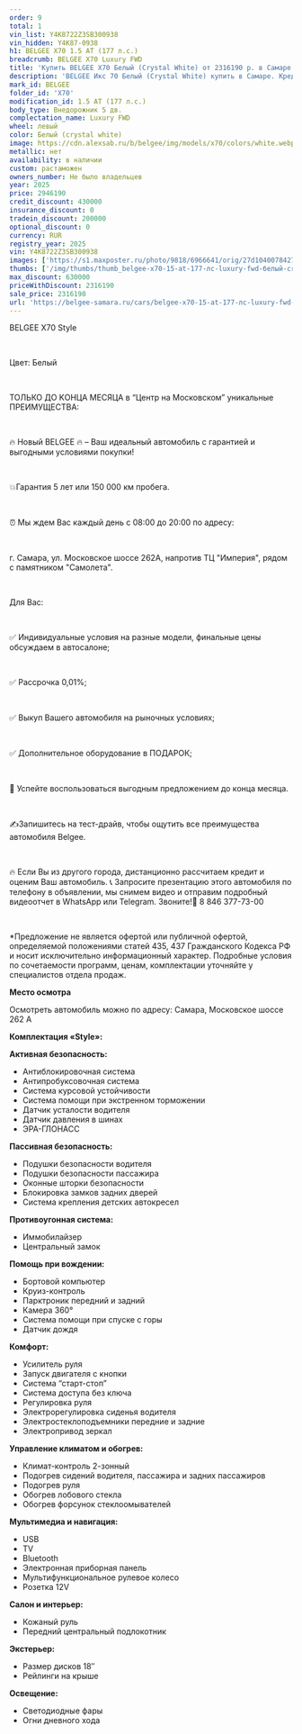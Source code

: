 ```yaml
---
order: 9
total: 1
vin_list: Y4K8722Z3SB300938
vin_hidden: Y4K87-0938
h1: BELGEE X70 1.5 AT (177 л.с.)
breadcrumb: BELGEE X70 Luxury FWD
title: 'Купить BELGEE X70 Белый (Crystal White) от 2316190 р. в Самаре. Цены и комплектации на новые авто в автосалоне официального дилера BELGEE'
description: 'BELGEE Икс 70 Белый (Crystal White) купить в Самаре. Кредит от 0,01%, авторассрочка, скидки на все автомобили от розничной цены. Гарантия 3 года или 100 000 км. Звонить по тел.: +7 (846) 377-73-00'
mark_id: BELGEE
folder_id: 'X70'
modification_id: 1.5 AT (177 л.с.)
body_type: Внедорожник 5 дв.
complectation_name: Luxury FWD
wheel: левый
color: Белый (crystal white)
image: https://cdn.alexsab.ru/b/belgee/img/models/x70/colors/white.webp
metallic: нет
availability: в наличии
custom: растаможен
owners_number: Не было владельцев
year: 2025
price: 2946190
credit_discount: 430000
insurance_discount: 0
tradein_discount: 200000
optional_discount: 0
currency: RUR
registry_year: 2025
vin: Y4K8722Z3SB300938
images: ['https://s1.maxposter.ru/photo/9818/6966641/orig/27d1040078427d6c3dd66e871117a3e7.jpg?sid=14', 'https://s1.maxposter.ru/photo/9818/6966641/orig/ade64d502d5d97a980c63425ddb1ee77.jpg?sid=14', 'https://s1.maxposter.ru/photo/9818/6966641/orig/212af42614df0824129704a0060cf758.jpg?sid=14', 'https://s1.maxposter.ru/photo/9818/6966641/orig/ade1eff770e38880b5ef871868ccb9b6.jpg?sid=14', 'https://s1.maxposter.ru/photo/9818/6966641/orig/aade2541907dc31bd94e67ae875c970d.jpg?sid=14', 'https://s1.maxposter.ru/photo/9818/6966641/orig/d565b3431bd610f1f8e37f0ff9c957eb.jpg?sid=14', 'https://s1.maxposter.ru/photo/9818/6966641/orig/0355786ff1c7256539dbd36527e5504d.jpg?sid=14', 'https://s1.maxposter.ru/photo/9818/6966641/orig/80b20af0de8c52d788092185c6fe6ae4.jpg?sid=14', 'https://s1.maxposter.ru/photo/9818/6966641/orig/ceca8f5a7038c4ab25a357fc25393042.jpg?sid=14', 'https://s1.maxposter.ru/photo/9818/6966641/orig/582884d22721cb6ed27f5d273c56627a.jpg?sid=14', 'https://s1.maxposter.ru/photo/9818/6966641/orig/2113370047780b1cb26b1537dc1b1f5d.jpg?sid=14', 'https://s1.maxposter.ru/photo/9818/6966641/orig/8e52a2973120b381701d0614b9294163.jpg?sid=14', 'https://s1.maxposter.ru/photo/9818/6966641/orig/b334c6970acfb2c073d1b0b4aa270add.jpg?sid=14', 'https://s1.maxposter.ru/photo/9818/6966641/orig/7552f069899cc8c15d98712e75b80c70.jpg?sid=14', 'https://s1.maxposter.ru/photo/9818/6966641/orig/3a2ec710de42587ea346aabab9397610.jpg?sid=14', 'https://s1.maxposter.ru/photo/9818/6966641/orig/f2d09e0a1aa1043f82fdabbba3701997.jpg?sid=14', 'https://s1.maxposter.ru/photo/9818/6966641/orig/0a57435e5451e7f65736a5353de761d5.jpg?sid=14', 'https://s1.maxposter.ru/photo/9818/6966641/orig/ed52f9e18c1ebf397d3f9134b1bf69d2.jpg?sid=14', 'https://s1.maxposter.ru/photo/9818/6966641/orig/4e39e439e447057cb3d67107e577e81b.jpg?sid=14', 'https://s1.maxposter.ru/photo/9818/6966641/orig/f3e2956b91a2bba359cec9a3b5db9801.jpg?sid=14', 'https://s1.maxposter.ru/photo/9818/6966641/orig/a6cd869ecc7241355b8e95f8c4de4db6.jpg?sid=14', 'https://s1.maxposter.ru/photo/9818/6966641/orig/22b4ef2ea49e1e963d88809ef721f21e.jpg?sid=14', 'https://s1.maxposter.ru/photo/9818/6966641/orig/c67e48105c8fafaf739116b4d5aef308.jpg?sid=14', 'https://s1.maxposter.ru/photo/9818/6966641/orig/244af540a476be0a682ca38055056d2d.jpg?sid=14', 'https://s1.maxposter.ru/photo/9818/6966641/orig/e1fc893a9fdebae4ece1890c283468b9.jpg?sid=14', 'https://s1.maxposter.ru/photo/9818/6966641/orig/43bcd03cbcb36b85230e4a7439a0d3db.jpg?sid=14', 'https://s1.maxposter.ru/photo/9818/6966641/orig/a6dd44c43dd003ea28abe735305095b8.jpg?sid=14', 'https://s1.maxposter.ru/photo/9818/6966641/orig/6ec7b0ad945a404b10140ecf83d63a50.jpg?sid=14', 'https://s1.maxposter.ru/photo/9818/6966641/orig/4d5ef2d3934bbb09d9847b09e928541b.jpg?sid=14', 'https://s1.maxposter.ru/photo/9818/6966641/orig/1d0bd29fef621f6fbba896218224b335.jpg?sid=14']
thumbs: ['/img/thumbs/thumb_belgee-x70-15-at-177-лс-luxury-fwd-белый-crystal-white-2025_7a3e7_0.webp', '/img/thumbs/thumb_belgee-x70-15-at-177-лс-luxury-fwd-белый-crystal-white-2025_1ee77_1.webp', '/img/thumbs/thumb_belgee-x70-15-at-177-лс-luxury-fwd-белый-crystal-white-2025_cf758_2.webp', '/img/thumbs/thumb_belgee-x70-15-at-177-лс-luxury-fwd-белый-crystal-white-2025_cb9b6_3.webp', '/img/thumbs/thumb_belgee-x70-15-at-177-лс-luxury-fwd-белый-crystal-white-2025_c970d_4.webp']
max_discount: 630000
priceWithDiscount: 2316190
sale_price: 2316190
url: 'https://belgee-samara.ru/cars/belgee-x70-15-at-177-лс-luxury-fwd-белый-crystal-white-2025/'
---
```

<p>
 <p>
  ВЕLGEЕ X70 Style
  <br/>
 </p>
 <br/>
 <p>
  Цвет: Белый
  <br/>
 </p>
 <br/>
 <p>
  TOЛЬКО ДО KОНЦA MЕСЯЦА в “Центр на Московском” уникальныe ПPЕИMУЩЕСТВА:
  <br/>
 </p>
 <br/>
 <p>
  🔥 Новый ВЕLGЕЕ  🔥 – Ваш идеальный автомобиль с гарантией и выгодными условиями покупки!
  <br/>
 </p>
 <br/>
 <p>
  💥Гарантия 5 лет или 150 000 км пробега.
  <br/>
 </p>
 <br/>
 <p>
  ⏰ Мы ждем Вас каждый день с 08:00 до 20:00 по адресу:
  <br/>
 </p>
 <br/>
 <p>
  г. Самара, ул. Московское шоссе 262А, напротив ТЦ "Империя", рядом с памятником "Самолета".
  <br/>
 </p>
 <br/>
 <p>
  Для Вас:
  <br/>
 </p>
 <br/>
 <p>
  ✅ Индивидуальные условия на разные модели, финальные цены обсуждаем в автосалоне;
  <br/>
 </p>
 <br/>
 <p>
  ✅ Рассрочка 0,01%;
  <br/>
 </p>
 <br/>
 <p>
  ✅ Выкуп Вашего автомобиля на рыночных условиях;
  <br/>
 </p>
 <br/>
 <p>
  ✅ Дополнительное оборудование в ПОДАРОК;
  <br/>
 </p>
 <br/>
 <p>
  📆 Успейте воспользоваться выгодным предложением до конца месяца.
  <br/>
 </p>
 <br/>
 <p>
  ✍️Запишитесь на тест-драйв, чтобы ощутить все преимущества автомобиля Веlgее.
  <br/>
 </p>
 <br/>
 <p>
  🔥 Если Вы из другого города, дистанционно рассчитаем кредит и оценим Ваш автомобиль. 📞 Запросите презентацию этого автомобиля по телефону в объявлении, мы снимем видео и отправим подробный видеоотчет в WhаtsАрр или Теlеgrаm. Звоните!📲 8 846 377-73-00
  <br/>
 </p>
 <br/>
 <p>
  *Предложение не является офертой или публичной офертой, определяемой положениями статей 435, 437 Гражданского Кодекса РФ и носит исключительно информационный характер. Подробные условия по сочетаемости программ, ценам, комплектации уточняйте у специалистов отдела продаж.
 </p>
 <p>
  <strong>
   Место осмотра
  </strong>
 </p>
 <p>
  Осмотреть автомобиль можно по адресу: Самара, Московское шоссе 262 А
 </p>
 <p>
  <strong>
   Комплектация «Style»:
  </strong>
 </p>
 <p>
  <strong>
   Активная безопасность:
  </strong>
 </p>
 <ul>
  <li>
   Антиблокировочная система
  </li>
  <li>
   Антипробуксовочная система
  </li>
  <li>
   Система курсовой устойчивости
  </li>
  <li>
   Система помощи при экстренном торможении
  </li>
  <li>
   Датчик усталости водителя
  </li>
  <li>
   Датчик давления в шинах
  </li>
  <li>
   ЭРА-ГЛОНАСС
  </li>
 </ul>
 <p>
  <strong>
   Пассивная безопасность:
  </strong>
 </p>
 <ul>
  <li>
   Подушки безопасности водителя
  </li>
  <li>
   Подушки безопасности пассажира
  </li>
  <li>
   Оконные шторки безопасности
  </li>
  <li>
   Блокировка замков задних дверей
  </li>
  <li>
   Система крепления детских автокресел
  </li>
 </ul>
 <p>
  <strong>
   Противоугонная система:
  </strong>
 </p>
 <ul>
  <li>
   Иммобилайзер
  </li>
  <li>
   Центральный замок
  </li>
 </ul>
 <p>
  <strong>
   Помощь при вождении:
  </strong>
 </p>
 <ul>
  <li>
   Бортовой компьютер
  </li>
  <li>
   Круиз-контроль
  </li>
  <li>
   Парктроник передний и задний
  </li>
  <li>
   Камера 360°
  </li>
  <li>
   Система помощи при спуске с горы
  </li>
  <li>
   Датчик дождя
  </li>
 </ul>
 <p>
  <strong>
   Комфорт:
  </strong>
 </p>
 <ul>
  <li>
   Усилитель руля
  </li>
  <li>
   Запуск двигателя с кнопки
  </li>
  <li>
   Система “старт-стоп”
  </li>
  <li>
   Система доступа без ключа
  </li>
  <li>
   Регулировка руля
  </li>
  <li>
   Электрорегулировка сиденья водителя
  </li>
  <li>
   Электростеклоподъемники передние и задние
  </li>
  <li>
   Электропривод зеркал
  </li>
 </ul>
 <p>
  <strong>
   Управление климатом и обогрев:
  </strong>
 </p>
 <ul>
  <li>
   Климат-контроль 2-зонный
  </li>
  <li>
   Подогрев сидений водителя, пассажира и задних пассажиров
  </li>
  <li>
   Подогрев руля
  </li>
  <li>
   Обогрев лобового стекла
  </li>
  <li>
   Обогрев форсунок стеклоомывателей
  </li>
 </ul>
 <p>
  <strong>
   Мультимедиа и навигация:
  </strong>
 </p>
 <ul>
  <li>
   USB
  </li>
  <li>
   TV
  </li>
  <li>
   Bluetooth
  </li>
  <li>
   Электронная приборная панель
  </li>
  <li>
   Мультифункциональное рулевое колесо
  </li>
  <li>
   Розетка 12V
  </li>
 </ul>
 <p>
  <strong>
   Салон и интерьер:
  </strong>
 </p>
 <ul>
  <li>
   Кожаный руль
  </li>
  <li>
   Передний центральный подлокотник
  </li>
 </ul>
 <p>
  <strong>
   Экстерьер:
  </strong>
 </p>
 <ul>
  <li>
   Размер дисков 18″
  </li>
  <li>
   Рейлинги на крыше
  </li>
 </ul>
 <p>
  <strong>
   Освещение:
  </strong>
 </p>
 <ul>
  <li>
   Светодиодные фары
  </li>
  <li>
   Огни дневного хода
  </li>
 </ul>
</p>
